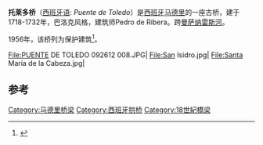 {{Infobox Historic Site
| name = 托莱多桥
| native_name = Puente de Toledo
| native_language = Spanish
| image = Puente de Toledo - 130903 211409.jpg
| locmapin = Spain
| latitude = 40.399678
| longitude = -3.714941
| location = [[西班牙|西班牙]][[马德里|马德里]]
| built = 1732
| architect = Pedro de Ribera
| architecture = 巴洛克
| designation1 = Spain
| designation1_offname = 托莱多桥
| designation1_type = 不可移动
| designation1_date = 1956<ref name="bic" />
| designation1_number = RI-51-0001257
}}
'''托莱多桥'''（[[西班牙语|西班牙语]]: ''Puente de Toledo''）是[[西班牙|西班牙]][[马德里|马德里]]的一座古桥，建于1718-1732年，巴洛克风格，建筑师Pedro de Ribera。跨[[曼萨纳雷斯河|曼萨纳雷斯河]]。

1956年，该桥列为保护建筑<ref name="bic">{{Bien de Interés Cultural}}</ref>。

<gallery>
File:PUENTE DE TOLEDO 092612 008.JPG|
File:San Isidro.jpg|
File:Santa María de la Cabeza.jpg|
</gallery>

==参考==
{{reflist}}
[[Category:马德里桥梁|Category:马德里桥梁]]
[[Category:西班牙拱桥|Category:西班牙拱桥]]
[[Category:18世紀橋梁|Category:18世紀橋梁]]